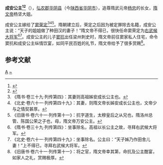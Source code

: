 {{東亞女性歷史人物
| 名稱=成安公主
| 身份=[[隋朝|隋朝]]公主
| 畫像=
| 說明=
| 姓=杨
| 名=
| 封爵=[[公主|公主]]
| 位號=
| 封號=成安公主
| 出生年=
| 逝世年=
| 諡號=
| 墳墓=
| 父親=[[楊忠_(北朝)|杨忠]]
| 同胞兄弟=
| 母親=
| 夫之正室=
|}}
'''成安公主<ref>{{Cite book | author = 荣新江 | title = 《唐研究.第二十三卷）》 | location =北京| publisher = 北京大学出版社 | date= 2017-12  | pages =179-205 |ISBN =9787301293737| accessdate = 2017-12| url = | language= zh-hant| quote = }}</ref><ref>{{Citation| author=张婷| year=2012年| title=《新见唐<窦师幹墓志>录释》| periodical=《文博》| volume=| issue=第03期| pages=53-56| url=http://www.cnki.com.cn/Article/CJFDTOTAL-WEBO201203012.htm| doi=| oclc=| accessdate=2021-06-07| archive-date=2021-06-02| archive-url=https://web.archive.org/web/20210602220044/http://www.cnki.com.cn/Article/CJFDTOTAL-WEBO201203012.htm| dead-url=no}}</ref>'''（{{bd|？||？||catIdx=Y}}），[[弘农郡|弘农郡]][[华阴县|华阴县]]（今[[陕西省|陕西省]][[华阴市|华阴市]]），追尊隋武元帝[[楊忠_(北朝)|杨忠]]的长女，[[隋文帝|隋文帝]]杨坚大姐。

成安公主嫁给了[[窦荣定|窦荣定]]<ref>《隋书·卷三十九·列传第四》：其妻则高祖姊安成长公主也。</ref><ref>《北史·卷六十一·列传第四十九》：其妻，则隋文帝长姊安成长公主也，文帝少与之情契甚厚。</ref><ref>《旧唐书·卷六十一·列传第十一》：抗字道生，太穆皇后之从兄也，隋洛州总管、陈国公荣之子也，母，隋文帝万安公主。</ref>。隋朝建立后，荣定之后因为被定罪除去名籍，成安公主说：“天子的姐姐做了种田汉的妻子！”隋文帝不得已，很快任命窦荣定为[[右武候大将军|右武候大将军]]<ref>《隋书·卷三十九·列传第四》：坐事除名，高祖以长公主之故，寻拜右武候大将军。</ref><ref>《北史·卷六十一·列传第四十九》：坐事除名。公主曰：“天子姊乃作田舍儿妻！”上不得已，寻拜右武候大将军。</ref>。成安公主的儿子[[窦抗|窦抗]]出任梁州刺史时，隋文帝前往窦家私人住宅，命令窦抗和成安公主纵情饮宴，如同平民百姓的礼节，隋文帝给予了很多赏赐<ref>《旧唐书·卷六十一·列传第十一》：将之官，隋文帝幸其第，命抗及公主酣宴，如家人之礼，赏赐极厚。</ref>。

==参考文献==
{{reflist}}
[[Category:隋朝公主|A]]
[[Category:杨姓|~]]